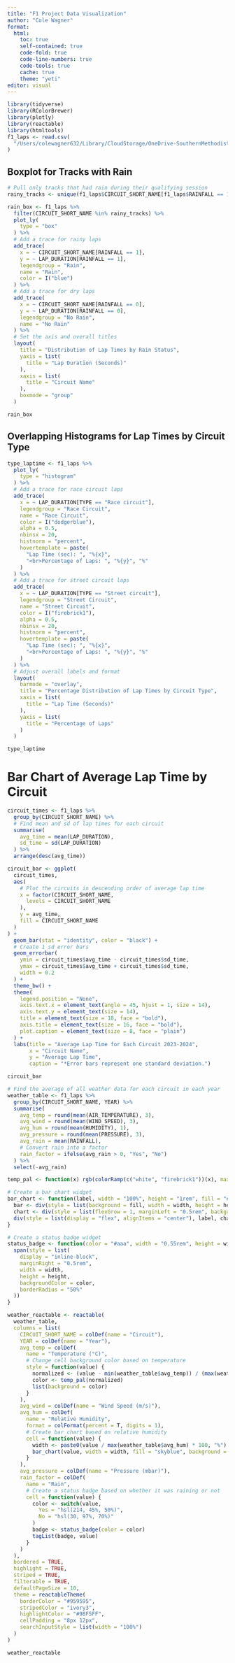 ```yaml
---
title: "F1 Project Data Visualization"
author: "Cole Wagner"
format:
  html:
    toc: true
    self-contained: true
    code-fold: true
    code-line-numbers: true
    code-tools: true
    cache: true
    theme: "yeti"
editor: visual
---
```


```r
library(tidyverse)
library(RColorBrewer)
library(plotly)
library(reactable)
library(htmltools)
f1_laps <- read.csv(
  "/Users/colewagner632/Library/CloudStorage/OneDrive-SouthernMethodistUniversity/STAT 6341/Project/full_clean_types.csv"
)
```

## Boxplot for Tracks with Rain

```r
# Pull only tracks that had rain during their qualifying session
rainy_tracks <- unique(f1_laps$CIRCUIT_SHORT_NAME[f1_laps$RAINFALL == 1])

rain_box <- f1_laps %>%
  filter(CIRCUIT_SHORT_NAME %in% rainy_tracks) %>%
  plot_ly(
    type = "box"
  ) %>%
  # Add a trace for rainy laps
  add_trace(
    x = ~ CIRCUIT_SHORT_NAME[RAINFALL == 1],
    y = ~ LAP_DURATION[RAINFALL == 1],
    legendgroup = "Rain",
    name = "Rain",
    color = I("blue")
  ) %>%
  # Add a trace for dry laps
  add_trace(
    x = ~ CIRCUIT_SHORT_NAME[RAINFALL == 0],
    y = ~ LAP_DURATION[RAINFALL == 0],
    legendgroup = "No Rain",
    name = "No Rain"
  ) %>%
  # Set the axis and overall titles
  layout(
    title = "Distribution of Lap Times by Rain Status",
    yaxis = list(
      title = "Lap Duration (Seconds)"
    ),
    xaxis = list(
      title = "Circuit Name"
    ),
    boxmode = "group"
  )

rain_box
```

## Overlapping Histograms for Lap Times by Circuit Type

```r
type_laptime <- f1_laps %>%
  plot_ly(
    type = "histogram"
  ) %>%
  # Add a trace for race circuit laps
  add_trace(
    x = ~ LAP_DURATION[TYPE == "Race circuit"],
    legendgroup = "Race Circuit",
    name = "Race Circuit",
    color = I("dodgerblue"),
    alpha = 0.5,
    nbinsx = 20,
    histnorm = "percent",
    hovertemplate = paste(
      "Lap Time (sec): ", "%{x}",
      "<br>Percentage of Laps: ", "%{y}", "%"
    )
  ) %>%
  # Add a trace for street circuit laps
  add_trace(
    x = ~ LAP_DURATION[TYPE == "Street circuit"],
    legendgroup = "Street Circuit",
    name = "Street Circuit",
    color = I("firebrick1"),
    alpha = 0.5,
    nbinsx = 20,
    histnorm = "percent",
    hovertemplate = paste(
      "Lap Time (sec): ", "%{x}",
      "<br>Percentage of Laps: ", "%{y}", "%"
    )
  ) %>%
  # Adjust overall labels and format
  layout(
    barmode = "overlay",
    title = "Percentage Distribution of Lap Times by Circuit Type",
    xaxis = list(
      title = "Lap Time (Seconds)"
    ),
    yaxis = list(
      title = "Percentage of Laps"
    )
  )

type_laptime
```

# Bar Chart of Average Lap Time by Circuit

```r
circuit_times <- f1_laps %>%
  group_by(CIRCUIT_SHORT_NAME) %>%
  # Find mean and sd of lap times for each circuit
  summarise(
    avg_time = mean(LAP_DURATION),
    sd_time = sd(LAP_DURATION)
  ) %>%
  arrange(desc(avg_time))

circuit_bar <- ggplot(
  circuit_times,
  aes(
    # Plot the circuits in descending order of average lap time
    x = factor(CIRCUIT_SHORT_NAME,
      levels = CIRCUIT_SHORT_NAME
    ),
    y = avg_time,
    fill = CIRCUIT_SHORT_NAME
  )
) +
  geom_bar(stat = "identity", color = "black") +
  # Create 1 sd error bars
  geom_errorbar(
    ymin = circuit_times$avg_time - circuit_times$sd_time,
    ymax = circuit_times$avg_time + circuit_times$sd_time,
    width = 0.2
  ) +
  theme_bw() +
  theme(
    legend.position = "None",
    axis.text.x = element_text(angle = 45, hjust = 1, size = 14),
    axis.text.y = element_text(size = 14),
    title = element_text(size = 18, face = "bold"),
    axis.title = element_text(size = 16, face = "bold"),
    plot.caption = element_text(size = 8, face = "plain")
  ) +
  labs(title = "Average Lap Time for Each Circuit 2023-2024",
       x = "Circuit Name",
       y = "Average Lap Time",
       caption = "*Error bars represent one standard deviation.")

circuit_bar
```

```r
# Find the average of all weather data for each circuit in each year
weather_table <- f1_laps %>%
  group_by(CIRCUIT_SHORT_NAME, YEAR) %>%
  summarise(
    avg_temp = round(mean(AIR_TEMPERATURE), 3),
    avg_wind = round(mean(WIND_SPEED), 3),
    avg_hum = round(mean(HUMIDITY), 1),
    avg_pressure = round(mean(PRESSURE), 3),
    avg_rain = mean(RAINFALL),
    # Convert rain into a factor
    rain_factor = ifelse(avg_rain > 0, "Yes", "No")
  ) %>%
  select(-avg_rain)

temp_pal <- function(x) rgb(colorRamp(c("white", "firebrick1"))(x), maxColorValue = 255)

# Create a bar chart widget
bar_chart <- function(label, width = "100%", height = "1rem", fill = "#00bfc4", background = NULL) {
  bar <- div(style = list(background = fill, width = width, height = height))
  chart <- div(style = list(flexGrow = 1, marginLeft = "0.5rem", background = background), bar)
  div(style = list(display = "flex", alignItems = "center"), label, chart)
}

# Create a status badge widget
status_badge <- function(color = "#aaa", width = "0.55rem", height = width) {
  span(style = list(
    display = "inline-block",
    marginRight = "0.5rem",
    width = width,
    height = height,
    backgroundColor = color,
    borderRadius = "50%"
  ))
}

weather_reactable <- reactable(
  weather_table,
  columns = list(
    CIRCUIT_SHORT_NAME = colDef(name = "Circuit"),
    YEAR = colDef(name = "Year"),
    avg_temp = colDef(
      name = "Temperature (°C)",
      # Change cell background color based on temperature
      style = function(value) {
        normalized <- (value - min(weather_table$avg_temp)) / (max(weather_table$avg_temp) - min(weather_table$avg_temp))
        color <- temp_pal(normalized)
        list(background = color)
      }
    ),
    avg_wind = colDef(name = "Wind Speed (m/s)"),
    avg_hum = colDef(
      name = "Relative Humidity",
      format = colFormat(percent = T, digits = 1),
      # Create bar chart based on relative humidity
      cell = function(value) {
        width <- paste0(value / max(weather_table$avg_hum) * 100, "%")
        bar_chart(value, width = width, fill = "skyblue", background = "#e1e1e1")
      }
    ),
    avg_pressure = colDef(name = "Pressure (mbar)"),
    rain_factor = colDef(
      name = "Rain",
      # Create a status badge based on whether it was raining or not
      cell = function(value) {
        color <- switch(value,
          Yes = "hsl(214, 45%, 50%)",
          No = "hsl(30, 97%, 70%)"
        )
        badge <- status_badge(color = color)
        tagList(badge, value)
      }
    )
  ),
  bordered = TRUE,
  highlight = TRUE,
  striped = TRUE,
  filterable = TRUE,
  defaultPageSize = 10,
  theme = reactableTheme(
    borderColor = "#959595",
    stripedColor = "ivory3",
    highlightColor = "#98F5FF",
    cellPadding = "8px 12px",
    searchInputStyle = list(width = "100%")
  )
)

weather_reactable
```
